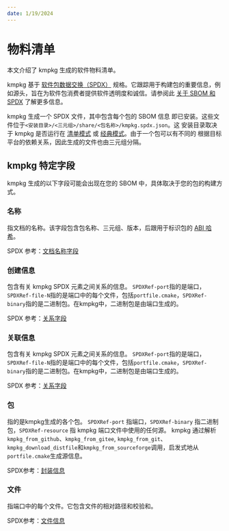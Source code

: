 ```yaml
---
date: 1/19/2024
---
```


# 物料清单

本文介绍了 kmpkg 生成的软件物料清单。

kmpkg 基于 [软件包数据交换（SPDX）](https://spdx.github.io/spdx-spec/v2.3/)
规格。它跟踪用于构建包的重要信息，例如源头，旨在为软件包消费者提供软件透明度和诚信。请参阅此
[关于 SBOM 和SPDX](https://devblogs.microsoft.com/engineering-at-microsoft/generating-software-bills-of-materials-sboms-with-spdx-at-microsoft/)
了解更多信息。

kmpkg 生成一个 SPDX 文件，其中包含每个包的 SBOM 信息
即已安装。这些文件位于`<安装目录>/<三元组>/share/<包名称>/kmpkg.spdx.json`。这
安装目录取决于 kmpkg 是否运行在 [清单模式](../concepts/manifest-mode.mdx) 或 [经典模式](../concepts/classic-mode.mdx)。由于一个包可以有不同的
根据目标平台的依赖关系，因此生成的文件也由三元组分隔。

## kmpkg 特定字段

kmpkg 生成的以下字段可能会出现在您的 SBOM 中，具体取决于您的包的构建方式。

### 名称

指文档的名称。该字段包含包名称、三元组、版本，后跟用于标识包的 [ABI 哈希](../reference/binarycaching.mdx#abi-hash)。

SPDX 参考：[文档名称字段](https://spdx.github.io/spdx-spec/v2.3/document-creation-information/#64-document-name-field)

### 创建信息

包含有关 kmpkg SPDX 元素之间关系的信息。 `SPDXRef-port`指的是端口，`SPDXRef-file-N`指的是端口中的每个文件，包括`portfile.cmake`，`SPDXRef-binary`指的是二进制包。在kmpkg中，二进制包是由端口生成的。

SPDX 参考：[关系字段](https://spdx.github.io/spdx-spec/v2.3/document-creation-information/#68-creator-field)

### 关联信息


包含有关 kmpkg SPDX 元素之间关系的信息。 `SPDXRef-port`指的是端口，`SPDXRef-file-N`指的是端口中的每个文件，包括`portfile.cmake`，`SPDXRef-binary`指的是二进制包。在kmpkg中，二进制包是由端口生成的。

SPDX 参考：[关系字段](https://spdx.github.io/spdx-spec/v2.3/relationships-between-SPDX-elements/)

### 包

指的是kmpkg生成的各个包。 `SPDXRef-port` 指端口，`SPDXRef-binary` 指二进制包，`SPDXRef-resource` 指 kmpkg 端口文件中使用的任何源。
kmpkg 通过解析`kmpkg_from_github`、`kmpkg_from_gitee`, `kmpkg_from_git`、`kmpkg_download_distfile`和`kmpkg_from_sourceforge`调用，启发式地从`portfile.cmake`生成源信息。

SPDX参考：[封装信息](https://spdx.github.io/spdx-spec/v2.3/package-information/)

### 文件

指端口中的每个文件。它包含文件的相对路径和校验和。

SPDX参考：[文件信息](https://spdx.github.io/spdx-spec/v2.3/file-information/)